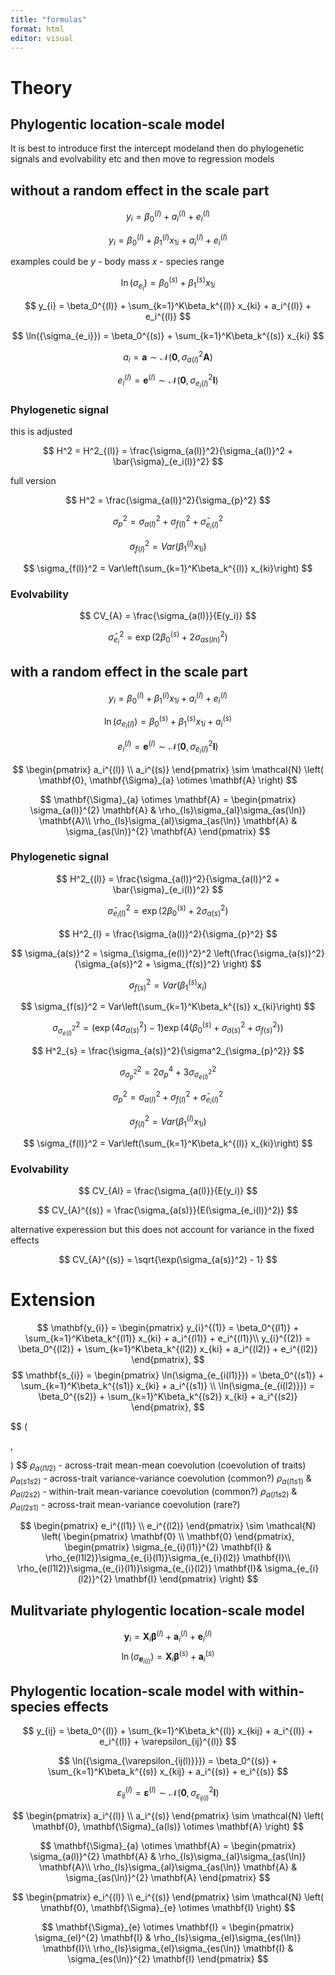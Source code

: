 ```yaml
---
title: "formulas"
format: html
editor: visual
---
```


# Theory

## Phylogentic location-scale model

It is best to introduce first the intercept modeland then do phylogenetic signals and evolvability etc and then move to regression models

## without a random effect in the scale part

$$
y_{i} = \beta_0^{(l)} + a_i^{(l)} + e_i^{(l)}
$$

$$
y_{i} = \beta_0^{(l)} + \beta_1^{(l)} x_{1i} + a_i^{(l)} + e_i^{(l)}
$$

examples could be $y$ - body mass $x$ - species range

$$
\ln({\sigma_{e_i}}) = \beta_0^{(s)} + \beta_1^{(s)} x_{1i}
$$

$$
y_{i} = \beta_0^{(l)} + \sum_{k=1}^K\beta_k^{(l)} x_{ki} + a_i^{(l)} + e_i^{(l)}
$$

$$
\ln({\sigma_{e_i}}) = \beta_0^{(s)} + \sum_{k=1}^K\beta_k^{(s)} x_{ki}
$$

$$
a_i =\mathbf{a}   \sim \mathcal{N}(\mathbf{0}, \sigma_{a(l)}^2\mathbf{A})
$$

$$
e_i^{(l)} = \mathbf{e}^{(l)} \sim \mathcal{N}(\mathbf{0}, \sigma_{e_i(l)}^{2}\mathbf{I})
$$

### Phylogenetic signal

this is adjusted

$$
H^2 = H^2_{(l)} = \frac{\sigma_{a(l)}^2}{\sigma_{a(l)}^2 + \bar{\sigma}_{e_i(l)}^2}
$$

full version

$$
H^2 = \frac{\sigma_{a(l)}^2}{\sigma_{p}^2}
$$

$$
\sigma_{p}^2 = \sigma_{a(l)}^2 + \sigma_{f(l)}^2 + \bar{\sigma}_{e_i(l)}^2
$$

$$
\sigma_{f(l)}^2 = Var(\beta_1^{(l)} x_{1i})
$$

$$
\sigma_{f(l)}^2 = Var\left(\sum_{k=1}^K\beta_k^{(l)} x_{ki}\right)
$$

### Evolvability

$$
CV_{A} = \frac{\sigma_{a(l)}}{E(y_i)}
$$

$$
\bar{\sigma}_{e_i}^2 = \exp \left(2 \beta_0^{(s)}  + 2\sigma_{as(ln)}^2 \right) 
$$

## with a random effect in the scale part

$$
y_{i} = \beta_0^{(l)} + \beta_1^{(l)} x_{1i} + a_i^{(l)} + e_i^{(l)}
$$

$$
\ln(\sigma_{e_i(l)}) = \beta_0^{(s)} + \beta_1^{(s)} x_{1i} + a_i^{(s)}
$$

$$
e_{i}^{(l)} = \mathbf{e}^{(l)} \sim \mathcal{N}(\mathbf{0}, \sigma_{e_i(l)}^2\mathbf{I})
$$

$$
 \begin{pmatrix} a_i^{(l)} \\ 
 a_i^{(s)} 
 \end{pmatrix} 
 \sim \mathcal{N} \left( \mathbf{0}, \mathbf{\Sigma}_{a} \otimes \mathbf{A}  \right) 
$$

$$
\mathbf{\Sigma}_{a} \otimes \mathbf{A} = 
\begin{pmatrix} \sigma_{a(l)}^{2} \mathbf{A} & 
\rho_{ls}\sigma_{al}\sigma_{as(\ln)} \mathbf{A}\\ 
\rho_{ls}\sigma_{al}\sigma_{as(\ln)} \mathbf{A} &
\sigma_{as(\ln)}^{2}  \mathbf{A}
\end{pmatrix}   
$$ 

### Phylogenetic signal

$$
H^2_{(l)} = \frac{\sigma_{a(l)}^2}{\sigma_{a(l)}^2 + \bar{\sigma}_{e_i(l)}^2}
$$

$$
\bar{\sigma}_{e_i(l)}^2 = \exp \left(2 \beta_0^{(s)}  + 2\sigma_{a(s)}^2 \right) 
$$

$$
H^2_{l} = \frac{\sigma_{a(l)}^2}{\sigma_{p}^2}
$$

$$
\sigma_{a(s)}^2 = \sigma_{\sigma_{e(l)}^2}^2 \left(\frac{\sigma_{a(s)}^2}
{\sigma_{a(s)}^2 + \sigma_{f(s)}^2}
\right)
$$

$$
\sigma_{f(s)}^2 = Var(\beta_1^{(s)} x_i)
$$

$$
\sigma_{f(s)}^2 = Var\left(\sum_{k=1}^K\beta_k^{(s)} x_{ki}\right)
$$

$$
\sigma_{\sigma_{e(l)}^2}^2 = \left(\exp{\left(4\sigma_{a(s)}^2\right) - 1} \right) 
\exp{\left(4\left( \beta_0^{(s)} + \sigma_{a(s)}^2 + {\sigma_{f(s)}^2}\right)
\right)}
$$

$$
H^2_{s} = \frac{\sigma_{a(s)}^2}{\sigma^2_{\sigma_{p}^2}}
$$

$$
\sigma^2_{\sigma_{p}^2} = 2\sigma_{p}^4 + 3\sigma_{\sigma_{e(l)}^2}^2
$$

$$
\sigma_{p}^2 = \sigma_{a(l)}^{2} + \sigma_{f(l)}^2 + \bar{\sigma}_{e_i(l)}^2
$$

$$
\sigma_{f(l)}^2 = Var(\beta_1^{(l)} x_{1i})
$$

$$
\sigma_{f(l)}^2 = Var\left(\sum_{k=1}^K\beta_k^{(l)} x_{ki}\right)
$$

### Evolvability

$$
CV_{Al} = \frac{\sigma_{a(l)}}{E(y_i)}
$$

$$
CV_{A}^{(s)} = \frac{\sigma_{a(s)}}{E(\sigma_{e_i(l)}^2)}
$$

alternative experession but this does not account for variance in the fixed effects

$$
CV_{A}^{(s)} = \sqrt{\exp(\sigma_{a(s)}^2) - 1}
$$

# Extension

$$
\mathbf{y_{i}} = 
\begin{pmatrix} 
y_{i}^{(1)} = \beta_0^{(l1)} + \sum_{k=1}^K\beta_k^{(l1)} x_{ki} + a_i^{(l1)} + e_i^{(l1)}\\
y_{i}^{(2)} = \beta_0^{(l2)} + \sum_{k=1}^K\beta_k^{(l2)} x_{ki} + a_i^{(l2)} + e_i^{(l2)}
\end{pmatrix},
$$
$$
\mathbf{s_{i}} = 
\begin{pmatrix} 
\ln(\sigma_{e_{i(l1)}}) = \beta_0^{(s1)} + \sum_{k=1}^K\beta_k^{(s1)} x_{ki} + a_i^{(s1)} \\
\ln(\sigma_{e_{i(l2)}}) = \beta_0^{(s2)} + \sum_{k=1}^K\beta_k^{(s2)} x_{ki} + a_i^{(s2)}
\end{pmatrix},
$$


$$
 \begin{pmatrix} 
 a_i^{(l1)} \\ 
 a_i^{(l2)} \\ 
 a_i^{(s1)} \\ 
 a_i^{(s2)} 
 \end{pmatrix} 
 \sim \mathcal{N} \left( 
\begin{pmatrix} 
 \mathbf{0} \\
 \mathbf{0} \\
 \mathbf{0} \\
 \mathbf{0} 
  \end{pmatrix},
  
\begin{pmatrix} 
\sigma_{a(l1)}^{2} \mathbf{A} & 
\rho_{a(l1l2)}\sigma_{a(l1)}\sigma_{a(l2)} \mathbf{A} &
\rho_{a(l1s1)}\sigma_{a(l1)}\sigma_{a(s1)} \mathbf{A} &
\rho_{a(l1s2)}\sigma_{a(l1)}\sigma_{a(s2)} \mathbf{A}
\\ 
\rho_{a(l1l2)}\sigma_{a(l1)}\sigma_{a(l2)} \mathbf{A} &
\sigma_{a(l2))}^{2}  \mathbf{A} &
\rho_{a(l2s1)}\sigma_{a(l2)}\sigma_{a(s1)} \mathbf{A} &
\rho_{a(l2s2)}\sigma_{a(l2)}\sigma_{a(s2)} \mathbf{A} 
\\
\rho_{a(l1s1)}\sigma_{a(l1)}\sigma_{a(s1)} \mathbf{A} &
\rho_{a(l2s1)}\sigma_{a(l2)}\sigma_{as(s1)} \mathbf{A} &
\sigma_{a(s1))}^{2}  \mathbf{A} &
\rho_{a(s1s2)}\sigma_{a(s1)}\sigma_{a(s2)} \mathbf{A} 
\\
\rho_{a(l1s2)}\sigma_{a(l1)}\sigma_{a(s2)} \mathbf{A} &
\rho_{a(l2s1)}\sigma_{a(l2)}\sigma_{a(s1)} \mathbf{A}  &
\rho_{a(s1s2)}\sigma_{a(s1)}\sigma_{a(s2)} \mathbf{A}  &
\sigma_{a(s2)}^{2}  \mathbf{A} &
\end{pmatrix}     \right)
$$
$\rho_{a(l1l2)}$ - across-trait mean-mean coevolution (coevolution of traits)
$\rho_{a(s1s2)}$ - across-trait variance-variance coevolution (common?)
$\rho_{a(l1s1)}$ & $\rho_{a(l2s2)}$ - within-trait mean-variance coevolution (common?)
$\rho_{a(l1s2)}$ & $\rho_{a(l2s1)}$ - across-trait mean-variance coevolution (rare?)


$$
 \begin{pmatrix} 
 e_i^{(l1)} \\ 
 e_i^{(l2)} 
 \end{pmatrix} 
 \sim \mathcal{N} \left( 
 \begin{pmatrix} 
 \mathbf{0} \\
 \mathbf{0} 
  \end{pmatrix},
 \begin{pmatrix} \sigma_{e_{i}(l1)}^{2} \mathbf{I} & 
\rho_{e(l1l2)}\sigma_{e_{i}(l1)}\sigma_{e_{i}(l2)} \mathbf{I}\\ 
\rho_{e(l1l2)}\sigma_{e_{i}(l1)}\sigma_{e_{i}(l2)} \mathbf{I}&
\sigma_{e_{i}(l2)}^{2}  \mathbf{I}
\end{pmatrix}    \right) 
$$

## Mulitvariate phylogentic location-scale model

$$
\mathbf{y}_{i} = \mathbf{X}_{i}\mathbf{\beta}^{(l)} + \mathbf{a}_{i}^{(l)} + \mathbf{e}_{i}^{(l)}
$$
$$
\ln({\sigma_{\mathbf{e}_{i(l)}}}) = \mathbf{X}_{i}\mathbf{\beta}^{(s)} + \mathbf{a}_{i}^{(s)}
$$


## Phylogentic location-scale model with within-species effects

$$
y_{ij} = \beta_0^{(l)} + \sum_{k=1}^K\beta_k^{(l)} x_{kij}  + a_i^{(l)} 
+ e_i^{(l)} + \varepsilon_{ij}^{(l)}
$$

$$
\ln({\sigma_{\varepsilon_{ij(l)}}}) = \beta_0^{(s)} + \sum_{k=1}^K\beta_k^{(s)} x_{kij}  + a_i^{(s)}
+ e_i^{(s)}
$$

$$
\varepsilon_{ij}^{(l)}  = \mathbf{\varepsilon}^{(l)}  \sim \mathcal{N}(\mathbf{0}, \sigma_{\varepsilon_{ij(l)}}^2\mathbf{I})
$$

$$
 \begin{pmatrix} a_i^{(l)} \\ 
 a_i^{(s)} 
 \end{pmatrix} 
 \sim \mathcal{N} \left( \mathbf{0}, \mathbf{\Sigma}_{a(ls)} \otimes \mathbf{A}  \right) 
$$

$$
\mathbf{\Sigma}_{a} \otimes \mathbf{A} = 
\begin{pmatrix} \sigma_{a(l)}^{2} \mathbf{A} & 
\rho_{ls}\sigma_{al}\sigma_{as(\ln)} \mathbf{A}\\ 
\rho_{ls}\sigma_{al}\sigma_{as(\ln)} \mathbf{A} &
\sigma_{as(\ln)}^{2}  \mathbf{A}
\end{pmatrix}   
$$ 


$$
 \begin{pmatrix} e_i^{(l)} \\ 
 e_i^{(s)} 
 \end{pmatrix} 
 \sim \mathcal{N} \left( \mathbf{0}, \mathbf{\Sigma}_{e} \otimes \mathbf{I}  \right) 
$$

$$
\mathbf{\Sigma}_{e} \otimes \mathbf{I} = 
\begin{pmatrix} \sigma_{el}^{2} \mathbf{I} & 
\rho_{ls}\sigma_{el}\sigma_{es(\ln)} \mathbf{I}\\ 
\rho_{ls}\sigma_{el}\sigma_{es(\ln)} \mathbf{I} &
\sigma_{es(\ln)}^{2}  \mathbf{I}
\end{pmatrix}   
$$

